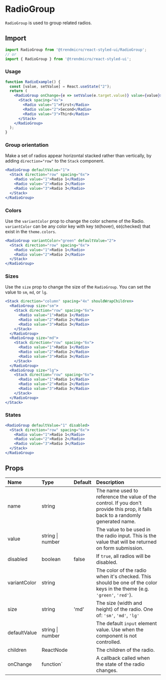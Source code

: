 # RadioGroup
 
`RadioGroup` is used to group related radios.

## Import

```js
import RadioGroup from '@trendmicro/react-styled-ui/RadioGroup';
// or
import { RadioGroup } from '@trendmicro/react-styled-ui';
```

### Usage

```jsx
function RadioExample() {
  const [value, setValue] = React.useState("2");
  return (
    <RadioGroup onChange={e => setValue(e.target.value)} value={value}>
      <Stack spacing="4x">
        <Radio value="1">First</Radio>
        <Radio value="2">Second</Radio>
        <Radio value="3">Third</Radio>
      </Stack>
    </RadioGroup>
  );
}
```

### Group orientation

Make a set of radios appear horizontal stacked rather than vertically, by adding `direction="row"` to the `Stack` component.

```jsx
<RadioGroup defaultValue="1">
  <Stack direction="row" spacing="6x">
    <Radio value="1">Radio 1</Radio>
    <Radio value="2">Radio 2</Radio>
    <Radio value="3">Radio 3</Radio>
  </Stack>
</RadioGroup>
```

### Colors

Use the `variantColor` prop to change the color scheme of the Radio. `variantColor` can be any color key with key `50`(hover), `60`(checked) that exist in the `theme.colors`.

```jsx
<RadioGroup variantColor="green" defaultValue="2">
  <Stack direction="row" spacing="6x">
    <Radio value="1">Radio 1</Radio>
    <Radio value="2">Radio 2</Radio>
  </Stack>
</RadioGroup>
```

### Sizes

Use the `size` prop to change the size of the `RadioGroup`. You can set the value to `sm`, `md`, or `lg`.

```jsx
<Stack direction="column" spacing="4x" shouldWrapChildren>
  <RadioGroup size="sm">
    <Stack direction="row" spacing="6x">
      <Radio value="1">Radio 1</Radio>
      <Radio value="2">Radio 2</Radio>
      <Radio value="3">Radio 3</Radio>
    </Stack>
  </RadioGroup>
  <RadioGroup size="md">
    <Stack direction="row" spacing="6x">
      <Radio value="1">Radio 1</Radio>
      <Radio value="2">Radio 2</Radio>
      <Radio value="3">Radio 3</Radio>
    </Stack>
  </RadioGroup>
  <RadioGroup size="lg">
    <Stack direction="row" spacing="6x">
      <Radio value="1">Radio 1</Radio>
      <Radio value="2">Radio 2</Radio>
      <Radio value="3">Radio 3</Radio>
    </Stack>
  </RadioGroup>
</Stack>
```

### States
```jsx
<RadioGroup defaultValue="1" disabled>
  <Stack direction="row" spacing="6x">
    <Radio value="1">Radio 1</Radio>
    <Radio value="2">Radio 2</Radio>
    <Radio value="3">Radio 3</Radio>
  </Stack>
</RadioGroup>
```

## Props

| Name | Type | Default | Description |
| :--- | :--- | :------ | :---------- |
| name | string | | The name used to reference the value of the control. If you don't provide this prop, it falls back to a randomly generated name. |
| value | string \| number | | The value to be used in the radio input. This is the value that will be returned on form submission. |
| disabled | boolean | false | If `true`, all radios will be disabled. |
| variantColor | string | | The color of the radio when it's checked. This should be one of the color keys in the theme (e.g. `'green'`, `'red'`). |
| size | string | 'md' | The size (width and height) of the radio. One of: `'sm'`, `'md'`, `'lg'` |
| defaultValue | string \| number | | The default `input` element value. Use when the component is not controlled. |
| children | ReactNode | | The children of the radio. |
| onChange | function` | | A callback called when the state of the radio changes. |
